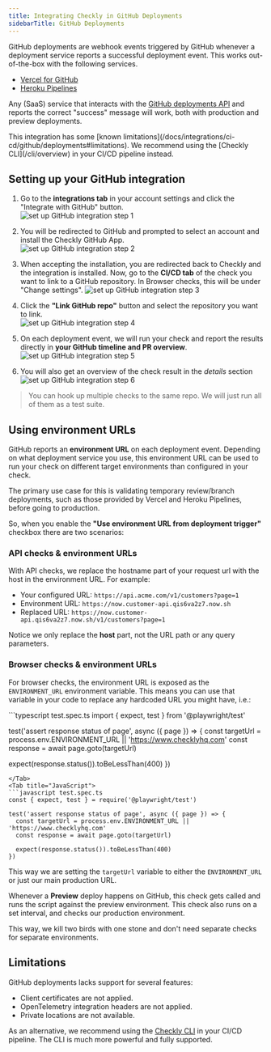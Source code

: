 ```yaml
---
title: Integrating Checkly in GitHub Deployments
sidebarTitle: GitHub Deployments
---
```



GitHub deployments are webhook events triggered by GitHub whenever a deployment service reports a successful deployment 
event. This works out-of-the-box with the following services. 

- [Vercel for GitHub](https://vercel.com/docs/v2/git-integrations/vercel-for-github)
- [Heroku Pipelines](https://devcenter.heroku.com/articles/pipelines)

Any (SaaS) service that interacts with the [GitHub deployments API](https://developer.github.com/v3/repos/deployments/) and
reports the correct "success" message will work, both with production and preview deployments.

<Warning>
This integration has some [known limitations](/docs/integrations/ci-cd/github/deployments#limitations). We recommend using the [Checkly CLI](/cli/overview) in your CI/CD pipeline instead.
</Warning>

## Setting up your GitHub integration

1. Go to the **integrations tab** in your account settings and click the "Integrate with GitHub" button.    
![set up GitHub integration step 1](/images/docs/images/cicd/github_setup_1.png)

2. You will be redirected to GitHub and prompted to select an account and install the Checkly GitHub App.  
![set up GitHub integration step 2](/images/docs/images/cicd/github_setup_2.png)

3. When accepting the installation, you are redirected back to Checkly and the integration is installed. 
Now, go to the **CI/CD tab** of the check you want to link to a GitHub repository. In Browser checks, this will be under "Change settings".
![set up GitHub integration step 3](/images/docs/images/cicd/github_setup_3.png)

4. Click the **"Link GitHub repo"** button and select the repository you want to link.  
![set up GitHub integration step 4](/images/docs/images/cicd/github_setup_4.png)

5. On each deployment event, we will run your check and report the results directly in **your GitHub timeline and PR overview**.  
![set up GitHub integration step 5](/images/docs/images/cicd/github_setup_5.png)

6. You will also get an overview of the check result in the *details* section
![set up GitHub integration step 6](/images/docs/images/cicd/github_setup_6.png)
 
> You can hook up multiple checks to the same repo. We will just run all of them as a test suite.

## Using environment URLs

GitHub reports an **environment URL** on each deployment event. Depending on what deployment service you use,
this environment URL can be used to run your check on different target environments than configured in your check.  

The primary use case for this is validating temporary review/branch deployments, such as those provided by Vercel 
and Heroku Pipelines, before going to production. 

So, when you enable the **"Use environment URL from deployment trigger"** checkbox there are two scenarios:

### API checks & environment URLs 

With API checks, we replace the hostname part of your request url with the host in the environment URL. 
For example:

- Your configured URL: `https://api.acme.com/v1/customers?page=1`
- Environment URL: `https://now.customer-api.qis6va2z7.now.sh`
- Replaced URL: `https://now.customer-api.qis6va2z7.now.sh/v1/customers?page=1`

Notice we only replace the **host** part, not the URL path or any query parameters.

### Browser checks & environment URLs

For browser checks, the environment URL is exposed as the `ENVIRONMENT_URL` environment variable. This means you can use that
variable in your code to replace any hardcoded URL you might have, i.e.:

<Tabs>
<Tab title="TypeScript">
```typescript test.spec.ts
import { expect, test } from '@playwright/test'

test('assert response status of page', async ({ page }) => {
  const targetUrl = process.env.ENVIRONMENT_URL || 'https://www.checklyhq.com'
  const response = await page.goto(targetUrl)

  expect(response.status()).toBeLessThan(400)
})
```
</Tab>
<Tab title="JavaScript">
```javascript test.spec.ts
const { expect, test } = require('@playwright/test')

test('assert response status of page', async ({ page }) => {
  const targetUrl = process.env.ENVIRONMENT_URL || 'https://www.checklyhq.com'
  const response = await page.goto(targetUrl)

  expect(response.status()).toBeLessThan(400)
})
```
</Tab>
</Tabs>

This way we are setting the `targetUrl` variable to either the `ENVIRONMENT_URL` or just our main production URL.

Whenever a **Preview** deploy happens on GitHub, this check gets called and runs the script against the preview environment. This check also runs on a set interval, and checks our production environment.

This way, we kill two birds with one stone and don't need separate checks for separate environments.

## Limitations

GitHub deployments lacks support for several features:

* Client certificates are not applied.
* OpenTelemetry integration headers are not applied.
* Private locations are not available.

As an alternative, we recommend using the [Checkly CLI](/cli/overview) in your CI/CD pipeline. The CLI is much more powerful and fully supported.
